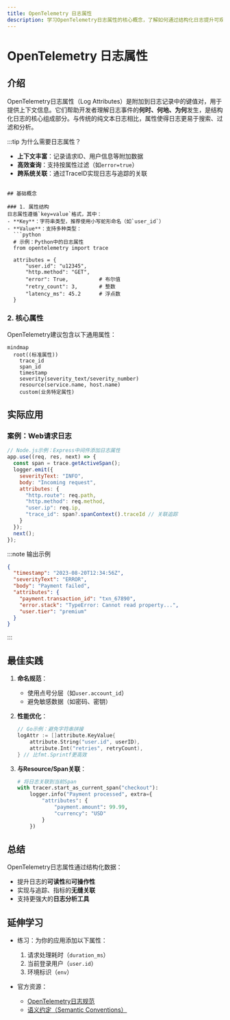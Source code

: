 ```yaml
---
title: OpenTelemetry 日志属性
description: 学习OpenTelemetry日志属性的核心概念，了解如何通过结构化日志提升可观测性。
---
```


# OpenTelemetry 日志属性

## 介绍

OpenTelemetry日志属性（Log Attributes）是附加到日志记录中的键值对，用于提供上下文信息。它们帮助开发者理解日志事件的**何时、何地、为何**发生，是结构化日志的核心组成部分。与传统的纯文本日志相比，属性使得日志更易于搜索、过滤和分析。

:::tip 为什么需要日志属性？
- **上下文丰富**：记录请求ID、用户信息等附加数据
- **高效查询**：支持按属性过滤（如`error=true`）
- **跨系统关联**：通过TraceID实现日志与追踪的关联
```

## 基础概念

### 1. 属性结构
日志属性遵循`key=value`格式，其中：
- **Key**：字符串类型，推荐使用小写蛇形命名（如`user_id`）
- **Value**：支持多种类型：
  ```python
  # 示例：Python中的日志属性
  from opentelemetry import trace
  
  attributes = {
      "user.id": "u12345",
      "http.method": "GET",
      "error": True,          # 布尔值
      "retry_count": 3,       # 整数
      "latency_ms": 45.2      # 浮点数
  }
  ```

### 2. 核心属性
OpenTelemetry建议包含以下通用属性：

```mermaid
mindmap
  root((标准属性))
    trace_id
    span_id
    timestamp
    severity(severity_text/severity_number)
    resource(service.name, host.name)
    custom(业务特定属性)
```

## 实际应用

### 案例：Web请求日志
```javascript
// Node.js示例：Express中间件添加日志属性
app.use((req, res, next) => {
  const span = trace.getActiveSpan();
  logger.emit({
    severityText: "INFO",
    body: "Incoming request",
    attributes: {
      "http.route": req.path,
      "http.method": req.method,
      "user.ip": req.ip,
      "trace_id": span?.spanContext().traceId // 关联追踪
    }
  });
  next();
});
```

:::note 输出示例
```json
{
  "timestamp": "2023-08-20T12:34:56Z",
  "severityText": "ERROR",
  "body": "Payment failed",
  "attributes": {
    "payment.transaction_id": "txn_67890",
    "error.stack": "TypeError: Cannot read property...",
    "user.tier": "premium"
  }
}
```
:::

## 最佳实践

1. **命名规范**：
   - 使用点号分层（如`user.account_id`）
   - 避免敏感数据（如密码、密钥）

2. **性能优化**：
   ```go
   // Go示例：避免字符串拼接
   logAttr := []attribute.KeyValue{
       attribute.String("user.id", userID),
       attribute.Int("retries", retryCount),
   } // 比fmt.Sprintf更高效
   ```

3. **与Resource/Span关联**：
   ```python
   # 将日志关联到当前Span
   with tracer.start_as_current_span("checkout"):
       logger.info("Payment processed", extra={
           "attributes": {
               "payment.amount": 99.99,
               "currency": "USD"
           }
       })
   ```

## 总结

OpenTelemetry日志属性通过结构化数据：
- 提升日志的**可读性**和**可操作性**
- 实现与追踪、指标的**无缝关联**
- 支持更强大的**日志分析工具**

## 延伸学习

- 练习：为你的应用添加以下属性：
  1. 请求处理耗时（`duration_ms`）
  2. 当前登录用户（`user.id`）
  3. 环境标识（`env`）

- 官方资源：
  - [OpenTelemetry日志规范](https://opentelemetry.io/docs/specs/otel/logs/)
  - [语义约定（Semantic Conventions）](https://opentelemetry.io/docs/specs/otel/resource/semantic_conventions/)